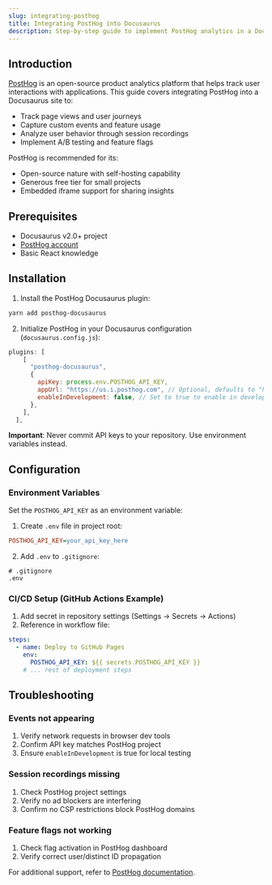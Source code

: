 ```yaml
---
slug: integrating-posthog
title: Integrating PostHog into Docusaurus
description: Step-by-step guide to implement PostHog analytics in a Docusaurus site for user behavior tracking and insights
---
```


## Introduction

[PostHog](https://posthog.com) is an open-source product analytics platform that helps track user interactions with applications. This guide covers integrating PostHog into a Docusaurus site to:

- Track page views and user journeys
- Capture custom events and feature usage
- Analyze user behavior through session recordings
- Implement A/B testing and feature flags

PostHog is recommended for its:
- Open-source nature with self-hosting capability
- Generous free tier for small projects
- Embedded iframe support for sharing insights

## Prerequisites

- Docusaurus v2.0+ project
- [PostHog account](https://app.posthog.com/signup)
- Basic React knowledge

## Installation

1. Install the PostHog Docusaurus plugin:

```bash npm2yarn
yarn add posthog-docusaurus
```

2. Initialize PostHog in your Docusaurus configuration (`docusaurus.config.js`):

```javascript docusaurus.config.js
plugins: [
    [
      "posthog-docusaurus",
      {
        apiKey: process.env.POSTHOG_API_KEY,
        appUrl: "https://us.i.posthog.com", // Optional, defaults to "https://us.i.posthog.com"
        enableInDevelopment: false, // Set to true to enable in development
      },
    ],
  ],
```

**Important**: Never commit API keys to your repository. Use environment variables instead.

## Configuration

### Environment Variables

Set the `POSTHOG_API_KEY` as an environment variable:

1. Create `.env` file in project root:
```ini
POSTHOG_API_KEY=your_api_key_here
```

2. Add `.env` to `.gitignore`:
```gitignore
# .gitignore
.env
```

### CI/CD Setup (GitHub Actions Example)

1. Add secret in repository settings (Settings → Secrets → Actions)
2. Reference in workflow file:

```yaml .github/workflows/deploy.yml
steps:
  - name: Deploy to GitHub Pages
    env:
      POSTHOG_API_KEY: ${{ secrets.POSTHOG_API_KEY }}
    # ... rest of deployment steps
```

## Troubleshooting

### Events not appearing
1. Verify network requests in browser dev tools
2. Confirm API key matches PostHog project
3. Ensure `enableInDevelopment` is true for local testing

### Session recordings missing
1. Check PostHog project settings
2. Verify no ad blockers are interfering
3. Confirm no CSP restrictions block PostHog domains

### Feature flags not working
1. Check flag activation in PostHog dashboard
2. Verify correct user/distinct ID propagation

For additional support, refer to [PostHog documentation](https://posthog.com/docs).
